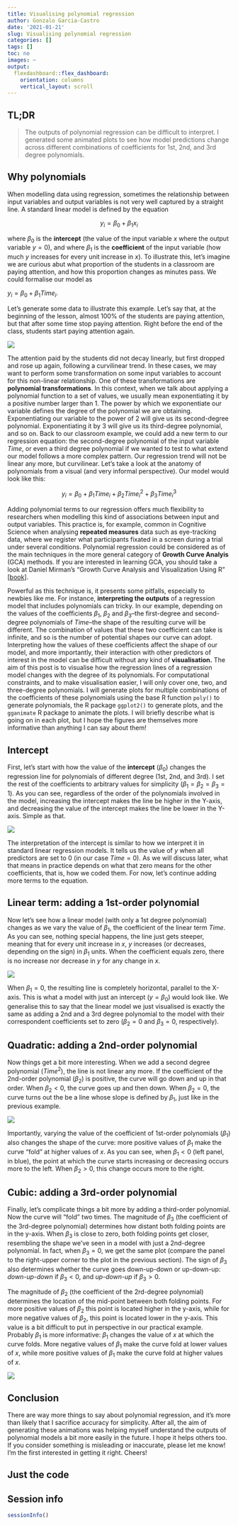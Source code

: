 ---
title: Visualising polynomial regression
author: Gonzalo Garcia-Castro
date: '2021-01-21'
slug: Visualising polynomial regression
categories: []
tags: []
toc: no
images: ~
output:
  flexdashboard::flex_dashboard:
    orientation: columns
    vertical_layout: scroll
---

## TL;DR

> The outputs of polynomial regression can be difficult to interpret. I generated some animated plots to see how model predictions change across different combinations of coefficients for 1st, 2nd, and 3rd degree polynomials.

## Why polynomials

When modelling data using regression, sometimes the relationship between input variables and output variables is not very well captured by a straight line. A standard linear model is defined by the equation 

$$y_i = \beta_{0} + \beta_{1}x_{i}$$

where $\beta_{0}$ is the **intercept** (the value of the input variable $x$ where the output variable $y=0$), and where $\beta_{1}$ is the **coefficient** of the input variable (how much $y$ increases for every unit increase in $x$). To illustrate this, let's imagine we are curious abut what proportion of the students in a classroom are paying attention, and how this proportion changes as minutes pass. We could formalise our model as

$y_i = \beta_{0} + \beta_{1} Time_i$.

Let's generate some data to illustrate this example. Let's say that, at the beginning of the lesson, almost 100% of the students are paying attention, but that after some time stop paying attention. Right before the end of the class, students start paying attention again.

![](/img/attention.png)

The attention paid by the students did not decay linearly, but first dropped and rose up again, following a curvilinear trend. In these cases, we may want to perform some transformation on some input variables to account for this non-linear relationship. One of these transformations are **polynomial transformations**. In this context, when we talk about applying a polynomial function to a set of values, we usually mean exponentiating it by a positive number larger than 1. The power by which we exponentiate our variable defines the degree of the polynomial we are obtaining. Exponentiating our variable to the power of 2 will give us its second-degree polynomial. Exponentiating it by 3 will give us its third-degree polynomial, and so on. Back to our classroom example, we could add a new term to our regression equation: the second-degree polynomial of the input variable $Time$, or even a third degree polynomial if we wanted to test to what extend our model follows a more complex pattern. Our regression trend will not be linear any more, but curvilinear. Let's take a look at the anatomy of polynomials from a visual (and very informal perspective). Our model would look like this: 

$$
y_i = \beta_{0} + \beta_{1} Time_i + \beta_{2} Time_{i}^2 + \beta_{3} Time_{i}^3
$$


Adding polynomial terms to our regression offers much flexibility to researchers when modelling this kind of associations between input and output variables. This practice is, for example, common in Cognitive Science when analysing **repeated measures** data such as eye-tracking data, where we register what participants fixated in a screen during a trial under several conditions. Polynomial regression could be considered as of the main techniques in the more general category of **Growth Curve Analyis** (GCA) methods. If you are interested in learning GCA, you should take a look at Daniel Mirman's "Growth Curve Analysis and Visualization Using R" [[book](https://www.routledge.com/Growth-Curve-Analysis-and-Visualization-Using-R/Mirman/p/book/9781466584327)].

Powerful as this technique is, it presents some pitfalls, especially to newbies like me. For instance, **interpreting the outputs** of a regression model that includes polynomials can tricky. In our example, depending on the values of the coefficients $\beta_{1}$, $\beta_2$ and $\beta_3$--the first-degree and second-degree polynomials of $Time$--the shape of the resulting curve will be different. The combination of values that these two coefficient can take is infinite, and so is the number of potential shapes our curve can adopt. Interpreting how the values of these coefficients affect the shape of our model, and more importantly, their interaction with other predictors of interest in the model can be difficult without any kind of **visualisation.** The aim of this post is to visualise how the regression lines of a regression model changes with the degree of its polynomials. For computational constraints, and to make visualisation easier, I will only cover one, two, and three-degree polynomials. I will generate plots for multiple combinations of the coefficients of these polynomials using the base R function `poly()` to generate polynomials, the R package `ggplot2()` to generate plots, and the `gganimate` R package to animate the plots. I will briefly describe what is going on in each plot, but I hope the figures are themselves more informative than anything I can say about them! 


## Intercept

First, let's start with how the value of the **intercept** ($\beta_0$) changes the regression line for polynomials of different degree (1st, 2nd, and 3rd). I set the rest of the coefficients to arbitrary values for simplicity ($\beta_1 = \beta_2 = \beta_3 = 1$). As you can see, regardless of the order of the polynomials involved in the model, increasing the intercept makes the line be higher in the Y-axis, and decreasing the value of the intercept makes the line be lower in the Y-axis. Simple as that.

![](/img/intercept.gif)


The interpretation of the intercept is similar to how we interpret it in standard linear regression models. It tells us the value of $y$ when all predictors are set to 0 (in our case $Time = 0$). As we will discuss later, what that means in practice depends on what that zero means for the other coefficients, that is, how we coded them. For now, let's continue adding more terms to the equation.


## Linear term: adding a 1st-order polynomial

Now let's see how a linear model (with only a 1st degree polynomial) changes as we vary the value of $\beta_1$, the coefficient of the linear term $Time$. As you can see, nothing special happens, the line just gets steeper, meaning that for every unit increase in $x$, $y$ increases (or decreases, depending on the sign) in $\beta_1$ units. When the coefficient equals zero, there is no increase nor decrease in $y$ for any change in $x$.

![](/img/linear.gif)

When $\beta_1=0$, the resulting line is completely horizontal, parallel to the X-axis. This is what a model with just an intercept ($y = \beta_{0}$) would look like. We generalise this to say that the linear model we just visualised is exactly the same as adding a 2nd and a 3rd degree polynomial to the model with their correspondent coefficients set to zero ($\beta_2 = 0$ and $\beta_3 = 0$, respectively).
 
 
## Quadratic: adding a 2nd-order polynomial

Now things get a bit more interesting. When we add a second degree polynomial ($Time^2$), the line is not linear any more. If the coefficient of the 2nd-order polynomial ($\beta_2$) is positive, the curve will go down and up in that order. When $\beta_2 < 0$, the curve goes up and then down. When $\beta_2 = 0$, the curve turns out the be a line whose slope is defined by $\beta_1$, just like in the previous example.

![](/img/quadratic.gif)

Importantly, varying the value of the coefficient of 1st-order polynomials ($\beta_1$) also changes the shape of the curve: more positive values of $\beta_1$ make the curve "fold" at higher values of $x$. As you can see, when $\beta_1 < 0$ (left panel, in blue), the point at which the curve starts increasing or decreasing occurs more to the left. When $\beta_2 > 0$, this change occurs more to the right.
 
 
## Cubic: adding a 3rd-order polynomial

Finally, let's complicate things a bit more by adding a third-order polynomial. Now the curve will "fold" two times. The magnitude of $\beta_3$ (the coefficient of the 3rd-degree polynomial) determines how distant both folding points are in the y-axis. When $\beta_3$ is close to zero, both folding points get closer, resembling the shape we've seen in a model with just a 2nd-degree polynomial. In fact, when $\beta_3 = 0$, we get the same plot (compare the panel to the right-upper corner to the plot in the previous section). The sign of $\beta_3$ also determines whether the curve goes down-up-down or up-down-up: *down-up-down* if $\beta_3 < 0$, and *up-down-up* if $\beta_3 > 0$.


The magnitude of $\beta_2$ (the coefficient of the 2rd-degree polynomial) determines the location of the mid-point between both folding points. For more positive values of $\beta_2$ this point is located higher in the y-axis, while for more negative values of $\beta_2$, this point is located lower in the y-axis. This value is a bit difficult to put in perspective in our practical example. Probably $\beta_1$ is more informative: $\beta_1$ changes the value of $x$ at which the curve folds. More negative values of $\beta_1$ make the curve fold at lower values of $x$, while more positive values of $\beta_1$ make the curve fold at higher values of $x$.


![](/img/cubic.gif)


## Conclusion

There are way more things to say about polynomial regression, and it's more than likely that I sacrifice accuracy for simplicity. After all, the aim of generating these animations was helping myself understand the outputs of polynomial models a bit more easily in the future. I hope it helps others too. If you consider something is misleading or inaccurate, please let me know! I'm the first interested in getting it right. Cheers!

## Just the code

<script src="https://gist.github.com/gongcastro/9eb9e0c7e7502b48514514fef83fc509.js"></script>

## Session info

```{r}

sessionInfo()

```

